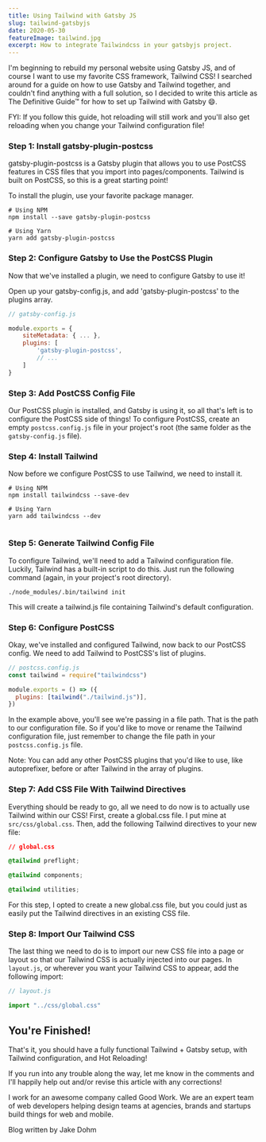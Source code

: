 ```yaml
---
title: Using Tailwind with Gatsby JS
slug: tailwind-gatsbyjs
date: 2020-05-30
featureImage: tailwind.jpg
excerpt: How to integrate Tailwindcss in your gatsbyjs project.
---
```


I'm beginning to rebuild my personal website using Gatsby JS, and of course I want to use my favorite CSS framework, Tailwind CSS! I searched around for a guide on how to use Gatsby and Tailwind together, and couldn't find anything with a full solution, so I decided to write this article as The Definitive Guide™ for how to set up Tailwind with Gatsby 😄.

FYI: If you follow this guide, hot reloading will still work and you'll also get reloading when you change your Tailwind configuration file!

### Step 1: Install gatsby-plugin-postcss

gatsby-plugin-postcss is a Gatsby plugin that allows you to use PostCSS features in CSS files that you import into pages/components. Tailwind is built on PostCSS, so this is a great starting point!

To install the plugin, use your favorite package manager.

```
# Using NPM
npm install --save gatsby-plugin-postcss

# Using Yarn
yarn add gatsby-plugin-postcss
```

### Step 2: Configure Gatsby to Use the PostCSS Plugin

Now that we've installed a plugin, we need to configure Gatsby to use it!

Open up your gatsby-config.js, and add 'gatsby-plugin-postcss' to the plugins array.

```js
// gatsby-config.js

module.exports = {
    siteMetadata: { ... },
    plugins: [
        'gatsby-plugin-postcss',
        // ...
    ]
}
```

### Step 3: Add PostCSS Config File

Our PostCSS plugin is installed, and Gatsby is using it, so all that's left is to configure the PostCSS side of things! To configure PostCSS, create an empty `postcss.config.js` file in your project's root (the same folder as the `gatsby-config.js` file).

### Step 4: Install Tailwind

Now before we configure PostCSS to use Tailwind, we need to install it.

```
# Using NPM
npm install tailwindcss --save-dev

# Using Yarn
yarn add tailwindcss --dev
```

```

```

### Step 5: Generate Tailwind Config File

To configure Tailwind, we'll need to add a Tailwind configuration file. Luckily, Tailwind has a built-in script to do this. Just run the following command (again, in your project's root directory).

```
./node_modules/.bin/tailwind init
```

This will create a tailwind.js file containing Tailwind's default configuration.

### Step 6: Configure PostCSS

Okay, we've installed and configured Tailwind, now back to our PostCSS config. We need to add Tailwind to PostCSS's list of plugins.

```js
// postcss.config.js
const tailwind = require("tailwindcss")

module.exports = () => ({
  plugins: [tailwind("./tailwind.js")],
})
```

In the example above, you'll see we're passing in a file path. That is the path to our configuration file. So if you'd like to move or rename the Tailwind configuration file, just remember to change the file path in your `postcss.config.js` file.

Note: You can add any other PostCSS plugins that you'd like to use, like autoprefixer, before or after Tailwind in the array of plugins.

### Step 7: Add CSS File With Tailwind Directives

Everything should be ready to go, all we need to do now is to actually use Tailwind within our CSS! First, create a global.css file. I put mine at `src/css/global.css`. Then, add the following Tailwind directives to your new file:

```css
// global.css

@tailwind preflight;

@tailwind components;

@tailwind utilities;
```

For this step, I opted to create a new global.css file, but you could just as easily put the Tailwind directives in an existing CSS file.

### Step 8: Import Our Tailwind CSS

The last thing we need to do is to import our new CSS file into a page or layout so that our Tailwind CSS is actually injected into our pages. In `layout.js`, or wherever you want your Tailwind CSS to appear, add the following import:

```js
// layout.js

import "../css/global.css"
```

## You're Finished!

That's it, you should have a fully functional Tailwind + Gatsby setup, with Tailwind configuration, and Hot Reloading!

If you run into any trouble along the way, let me know in the comments and I'll happily help out and/or revise this article with any corrections!

I work for an awesome company called Good Work. We are an expert team of web developers helping design teams at agencies, brands and startups build things for web and mobile.

Blog written by Jake Dohm
